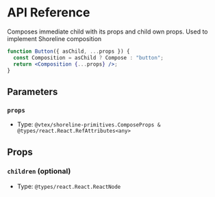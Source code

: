 # API Reference

Composes immediate child with its props and child own props.
Used to implement Shoreline composition

```jsx
function Button({ asChild, ...props }) {
  const Composition = asChild ? Compose : "button";
  return <Composition {...props} />;
}
```

## Parameters

### `props`

- Type: `@vtex/shoreline-primitives.ComposeProps & @types/react.React.RefAttributes<any>`

## Props

### `children` (optional)

- Type: `@types/react.React.ReactNode`
